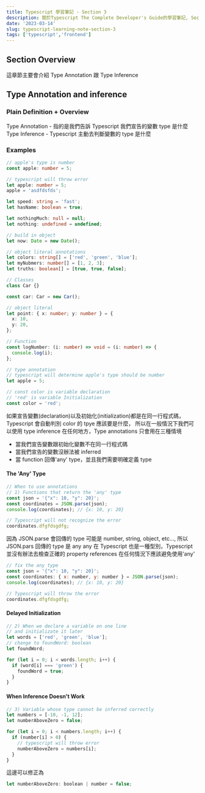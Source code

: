 ```yaml
---
title: Typescript 學習筆記 - Section 3
description: 關於Typescript The Complete Developer's Guide的學習筆記, Section 3
date: '2023-03-14'
slug: typescript-learning-note-section-3
tags: ['typescript','frontend']
---
```


## Section Overview

這章節主要會介紹 Type Annotation 跟 Type Inference

## Type Annotation and inference

### Plain Definition + Overview

Type Annotation - 指的是我們告訴 Typescript 我們宣告的變數 type 是什麼
Type Inference - Typescript 主動去判斷變數的 type 是什麼

### Examples

```ts
// apple's type is number
const apple: number = 5;

// typescript will throw error
let apple: number = 5;
apple = 'asdfdsfds';

let speed: string = 'fast';
let hasName: boolean = true;

let nothingMuch: null = null;
let nothing: undefined = undefined;

// build in object
let now: Date = new Date();

// object literal annotations
let colors: string[] = ['red', 'green', 'blue'];
let myNubmers: number[] = [1, 2, 3];
let truths: boolean[] = [true, true, false];

// Classes
class Car {}

const car: Car = new Car();

// object literal
let point: { x: number; y: number } = {
  x: 10,
  y: 20,
};

// Function
const logNumber: (i: number) => void = (i: number) => {
  console.log(i);
};

// type annotation
// typescript will determine apple's type should be number
let apple = 5;
```

```js
// const color is variable declaration
// 'red' is variable Initialization
const color = 'red';
```

如果宣告變數(declaration)以及初始化(initialization)都是在同一行程式碼，Typescript 會自動判別 color 的 tpye 應該要是什麼，
所以在一般情況下我們可以使用 type inference 在任何地方，Type annotations 只會用在三種情境

- 當我們宣告變數跟初始化變數不在同一行程式碼
- 當我們宣告的變數沒辦法被 inferred
- 當 function 回傳'any' type，並且我們需要明確定義 type

#### The 'Any' Type

```js
// When to use annotations
// 1) Functions that return the 'any' type
const json = '{"x": 10, "y": 20}';
const coordinates = JSON.parse(json);
console.log(coordinates); // {x: 10, y: 20}

// Typescript will not recognize the error
coordinates.dfgfdsgdfg;
```

因為 JSON.parse 會回傳的 type 可能是 number, string, object, etc..., 所以 JSON.pars 回傳的 type 是 any
any 在 Typescript 也是一種型別，Typescript 並沒有辦法去檢查正確的 property references
在任何情況下應該避免使用'any'

```js
// fix the any type
const json = '{"x": 10, "y": 20}';
const coordinates: { x: number, y: number } = JSON.parse(json);
console.log(coordinates); // {x: 10, y: 20}

// Typescript will throw the error
coordinates.dfgfdsgdfg;
```

#### Delayed Initialization

```js
// 2) When we declare a variable on one line
// and initializate it later
let words = ['red', 'green', 'blue'];
// change to foundWord: boolean
let foundWord;

for (let i = 0; i < words.length; i++) {
  if (word[i] === 'green') {
    foundWord = true;
  }
}
```

#### When Inference Doesn't Work

```js
// 3) Variable whose type cannot be inferred correctly
let numbers = [-10, -1, 12];
let numberAboveZero = false;

for (let i = 0; i < numbers.length; i++) {
  if (number[i] > 0) {
    // typescript will throw error
    numberAboveZero = numbers[i];
  }
}
```

這邊可以修正為

```js
let numberAboveZero: boolean | number = false;
```

